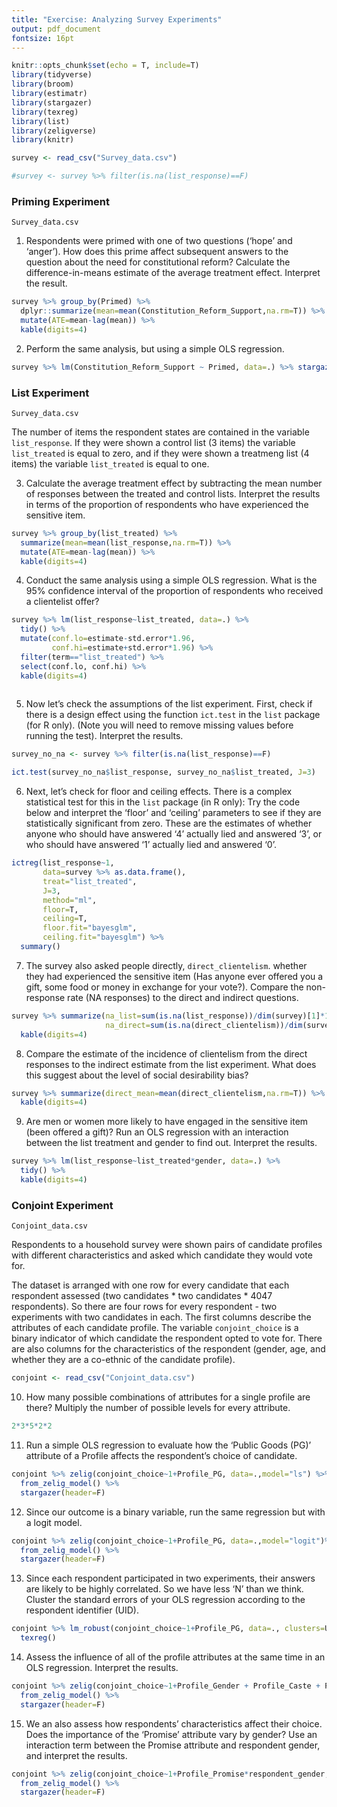 ```yaml
---
title: "Exercise: Analyzing Survey Experiments"
output: pdf_document
fontsize: 16pt
---
```


```r
knitr::opts_chunk$set(echo = T, include=T)
library(tidyverse)
library(broom)
library(estimatr)
library(stargazer)
library(texreg)
library(list)
library(zeligverse)
library(knitr)
```

\textbf{Download the datasets from the website containing responses to survey experiments. Answer the following questions:}

```r
survey <- read_csv("Survey_data.csv")

#survey <- survey %>% filter(is.na(list_response)==F)
```

### Priming Experiment

`Survey_data.csv`

1. Respondents were primed with one of two questions ('hope' and 'anger'). How does this prime affect subsequent answers to the question about the need for constitutional reform? Calculate the difference-in-means estimate of the average treatment effect. Interpret the result.

```r
survey %>% group_by(Primed) %>% 
  dplyr::summarize(mean=mean(Constitution_Reform_Support,na.rm=T)) %>%
  mutate(ATE=mean-lag(mean)) %>%
  kable(digits=4)
```

2. Perform the same analysis, but using a simple OLS regression. 

```r
survey %>% lm(Constitution_Reform_Support ~ Primed, data=.) %>% stargazer(digits=3, header=F)
```


### List Experiment

`Survey_data.csv`

The number of items the respondent states are contained in the variable `list_response`. If they were shown a control list (3 items) the variable `list_treated` is equal to zero, and if they were shown a treatmeng list (4 items) the variable `list_treated` is equal to one.

3. Calculate the average treatment effect by subtracting the mean number of responses between the treated and control lists. Interpret the results in terms of the proportion of respondents who have experienced the sensitive item.

```r
survey %>% group_by(list_treated) %>%
  summarize(mean=mean(list_response,na.rm=T)) %>%
  mutate(ATE=mean-lag(mean)) %>%
  kable(digits=4)
```

4. Conduct the same analysis using a simple OLS regression. What is the 95\% confidence interval of the proportion of respondents who received a clientelist offer?

```r
survey %>% lm(list_response~list_treated, data=.) %>%
  tidy() %>%
  mutate(conf.lo=estimate-std.error*1.96,
         conf.hi=estimate+std.error*1.96) %>%
  filter(term=="list_treated") %>%
  select(conf.lo, conf.hi) %>%
  kable(digits=4)
  
```

5. Now let's check the assumptions of the list experiment. First, check if there is a design effect using the function `ict.test` in the `list` package (for R only). (Note you will need to remove missing values before running the test). Interpret the results.

```r
survey_no_na <- survey %>% filter(is.na(list_response)==F)

ict.test(survey_no_na$list_response, survey_no_na$list_treated, J=3)
```

6. Next, let's check for floor and ceiling effects. There is a complex statistical test for this in the `list` package (in R only): Try the code below and interpret the 'floor' and 'ceiling' parameters to see if they are statistically significant from zero. These are the estimates of whether anyone who should have answered '4' actually lied and answered '3', or who should have answered '1' actually lied and answered '0'. 

```r
ictreg(list_response~1,
       data=survey %>% as.data.frame(),
       treat="list_treated",
       J=3, 
       method="ml",
       floor=T,
       ceiling=T,
       floor.fit="bayesglm",
       ceiling.fit="bayesglm") %>% 
  summary()
```

7. The survey also asked people directly, `direct_clientelism`. whether they had experienced the sensitive item (Has anyone ever offered you a gift, some food or money in exchange for your vote?). Compare the non-response rate (NA responses) to the direct and indirect questions. 

```r
survey %>% summarize(na_list=sum(is.na(list_response))/dim(survey)[1]*100,
                     na_direct=sum(is.na(direct_clientelism))/dim(survey)[1]*100) %>%
  kable(digits=4)
```

8. Compare the estimate of the incidence of clientelism from the direct responses to the indirect estimate from the list experiment. What does this suggest about the level of social desirability bias?

```r
survey %>% summarize(direct_mean=mean(direct_clientelism,na.rm=T)) %>%
  kable(digits=4)
```

9. Are men or women more likely to have engaged in the sensitive item (been offered a gift)? Run an OLS regression with an interaction between the list treatment and gender to find out. Interpret the results. 

```r
survey %>% lm(list_response~list_treated*gender, data=.) %>% 
  tidy() %>%
  kable(digits=4)

```

### Conjoint Experiment

`Conjoint_data.csv`

Respondents to a household survey were shown pairs of candidate profiles with different characteristics and asked which candidate they would vote for. 

The dataset is arranged with one row for every candidate that each respondent assessed (two candidates \* two candidates \* 4047 respondents). So there are four rows for every respondent - two experiments with two candidates in each. The first columns describe the attributes of each candidate profile. The variable `conjoint_choice` is a binary indicator of which candidate the respondent opted to vote for. There are also columns for the characteristics of the respondent (gender, age, and whether they are a co-ethnic of the candidate profile).

```r
conjoint <- read_csv("Conjoint_data.csv")
```

10. How many possible combinations of attributes for a single profile are there? Multiply the number of possible levels for every attribute.

```r
2*3*5*2*2
```

11. Run a simple OLS regression to evaluate how the 'Public Goods (PG)' attribute of a Profile affects the respondent's choice of candidate.

```r
conjoint %>% zelig(conjoint_choice~1+Profile_PG, data=.,model="ls") %>%
  from_zelig_model() %>%
  stargazer(header=F)
```

12. Since our outcome is a binary variable, run the same regression but with a logit model.

```r
conjoint %>% zelig(conjoint_choice~1+Profile_PG, data=.,model="logit")%>%
  from_zelig_model() %>%
  stargazer(header=F)
```

13. Since each respondent participated in two experiments, their answers are likely to be highly correlated. So we have less 'N' than we think. Cluster the standard errors of your OLS regression according to the respondent identifier (UID).

```r
conjoint %>% lm_robust(conjoint_choice~1+Profile_PG, data=., clusters=UID)%>%
  texreg()
```

14. Assess the influence of all of the profile attributes at the same time in an OLS regression. Interpret the results.

```r
conjoint %>% zelig(conjoint_choice~1+Profile_Gender + Profile_Caste + Profile_Party + Profile_PG + Profile_Promise, data=.,model="ls")%>%
  from_zelig_model() %>%
  stargazer(header=F)
```

15. We an also assess how respondents' characteristics affect their choice. Does the importance of the 'Promise' attribute vary by gender? Use an interaction term between the Promise attribute and respondent gender, and interpret the results. 

```r
conjoint %>% zelig(conjoint_choice~1+Profile_Promise*respondent_gender, data=.,model="logit")%>%
  from_zelig_model() %>%
  stargazer(header=F)
```

